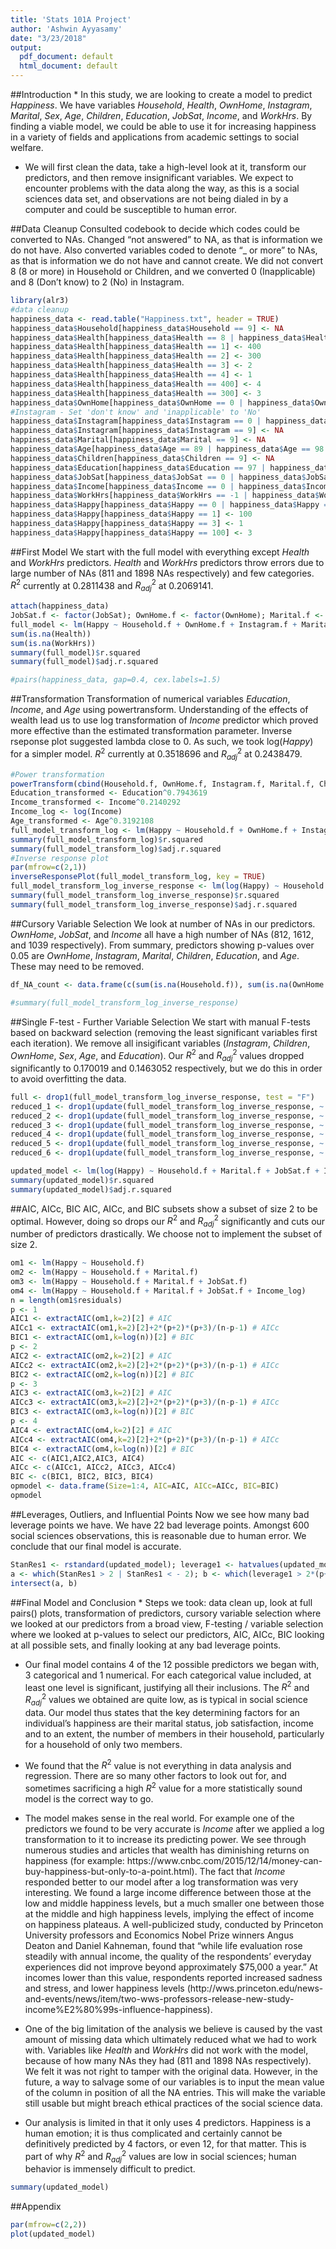 ```yaml
---
title: 'Stats 101A Project'
author: 'Ashwin Ayyasamy'
date: "3/23/2018"
output:
  pdf_document: default
  html_document: default
---
```

##Introduction
* In this study, we are looking to create a model to predict *Happiness*. We have variables *Household*, *Health*, *OwnHome*, *Instagram*, *Marital*, *Sex*, *Age*, *Children*, *Education*, *JobSat*, *Income*, and *WorkHrs*. By finding a viable model, we could be able to use it for increasing happiness in a variety of fields and applications from academic settings to social welfare.

* We will first clean the data, take a high-level look at it, transform our predictors, and then remove insignificant variables. We expect to encounter problems with the data along the way, as this is a social sciences data set, and observations are not being dialed in by a computer and could be susceptible to human error.

##Data Cleanup
Consulted codebook to decide which codes could be converted to NAs. Changed "not answered" to NA, as that is information we do not have. Also converted variables coded to denote "_ or more" to NAs, as that is information we do not have and cannot create. We did not convert 8 (8 or more) in Household or Children, and we converted 0 (Inapplicable) and 8 (Don't know) to 2 (No) in Instagram.
```r
library(alr3)
#data cleanup
happiness_data <- read.table("Happiness.txt", header = TRUE)
happiness_data$Household[happiness_data$Household == 9] <- NA
happiness_data$Health[happiness_data$Health == 8 | happiness_data$Health == 9 |  happiness_data$Health == 0] <- NA
happiness_data$Health[happiness_data$Health == 1] <- 400
happiness_data$Health[happiness_data$Health == 2] <- 300
happiness_data$Health[happiness_data$Health == 3] <- 2
happiness_data$Health[happiness_data$Health == 4] <- 1
happiness_data$Health[happiness_data$Health == 400] <- 4
happiness_data$Health[happiness_data$Health == 300] <- 3
happiness_data$OwnHome[happiness_data$OwnHome == 0 | happiness_data$OwnHome == 8 | happiness_data$OwnHome == 9] <- NA
#Instagram - Set 'don't know' and 'inapplicable' to 'No'
happiness_data$Instagram[happiness_data$Instagram == 0 | happiness_data$Instagram == 8] <- 2
happiness_data$Instagram[happiness_data$Instagram == 9] <- NA
happiness_data$Marital[happiness_data$Marital == 9] <- NA
happiness_data$Age[happiness_data$Age == 89 | happiness_data$Age == 98 | happiness_data$Age == 99] <- NA
happiness_data$Children[happiness_data$Children == 9] <- NA
happiness_data$Education[happiness_data$Education == 97 | happiness_data$Education == 98 | happiness_data$Education == 99] <- NA
happiness_data$JobSat[happiness_data$JobSat == 0 | happiness_data$JobSat == 8 | happiness_data$JobSat == 9] <- NA
happiness_data$Income[happiness_data$Income == 0 | happiness_data$Income == 999998 | happiness_data$Income == 999999] <- NA
happiness_data$WorkHrs[happiness_data$WorkHrs == -1 | happiness_data$WorkHrs == 998 | happiness_data$WorkHrs == 999] <- NA
happiness_data$Happy[happiness_data$Happy == 0 | happiness_data$Happy == 8 | happiness_data$Happy == 9] <- NA
happiness_data$Happy[happiness_data$Happy == 1] <- 100
happiness_data$Happy[happiness_data$Happy == 3] <- 1
happiness_data$Happy[happiness_data$Happy == 100] <- 3
```

##First Model
We start with the full model with everything except *Health* and *WorkHrs* predictors. *Health* and *WorkHrs* predictors throw errors due to large number of NAs (811 and 1898 NAs respectively) and few categories. $R^2$ currently at 0.2811438 and $R^2_{adj}$ at 0.2069141.
```r
attach(happiness_data)
JobSat.f <- factor(JobSat); OwnHome.f <- factor(OwnHome); Marital.f <- factor(Marital); Instagram.f <- factor(Instagram); Health.f <- factor(Health); Household.f <- factor(Household); Children.f <- factor(Children); Sex.f <- factor(Sex)
full_model <- lm(Happy ~ Household.f + OwnHome.f + Instagram.f + Marital.f + Children.f + Education + JobSat.f + Income + Age + Sex.f)
sum(is.na(Health))
sum(is.na(WorkHrs))
summary(full_model)$r.squared
summary(full_model)$adj.r.squared
```

```r
#pairs(happiness_data, gap=0.4, cex.labels=1.5)
```

##Transformation
Transformation of numerical variables *Education*, *Income*, and *Age* using powertransform. Understanding of the effects of wealth lead us to use log transformation of *Income* predictor which proved more effective than the estimated transformation parameter. Inverse rseponse plot suggested lambda close to 0. As such, we took log(*Happy*) for a simpler model. $R^2$ currently at 0.3518696 and $R^2_{adj}$ at 0.2438479.
```r
#Power transformation
powerTransform(cbind(Household.f, OwnHome.f, Instagram.f, Marital.f, Children.f, Education, JobSat.f, Income, Age, Sex.f)~1)
Education_transformed <- Education^0.7943619
Income_transformed <- Income^0.2140292
Income_log <- log(Income)
Age_transformed <- Age^0.3192108
full_model_transform_log <- lm(Happy ~ Household.f + OwnHome.f + Instagram.f + Marital.f + Children.f + Education_transformed + JobSat.f + Income_log  + Age_transformed + Sex.f)
summary(full_model_transform_log)$r.squared
summary(full_model_transform_log)$adj.r.squared
#Inverse response plot
par(mfrow=c(2,1))
inverseResponsePlot(full_model_transform_log, key = TRUE)
full_model_transform_log_inverse_response <- lm(log(Happy) ~ Household.f + OwnHome.f + Instagram.f + Marital.f + Children.f + Education_transformed + JobSat.f + Income_log  + Age_transformed + Sex.f)
summary(full_model_transform_log_inverse_response)$r.squared
summary(full_model_transform_log_inverse_response)$adj.r.squared
```

##Cursory Variable Selection
We look at number of NAs in our predictors. *OwnHome*, *JobSat*, and *Income* all have a high number of NAs (812, 1612, and 1039 respectively). From summary, predictors showing p-values over 0.05 are *OwnHome*, *Instagram*, *Marital*, *Children*, *Education*, and *Age*. These may need to be removed.
```r
df_NA_count <- data.frame(c(sum(is.na(Household.f)), sum(is.na(OwnHome.f)), sum(is.na(Instagram.f)), sum(is.na(Marital.f)), sum(is.na(Children.f)), sum(is.na(Education_transformed)), sum(is.na(JobSat.f)), sum(is.na(Income_log)), sum(is.na(Age_transformed)), sum(is.na(Sex.f))))
```

```r
#summary(full_model_transform_log_inverse_response)
```

##Single F-test - Further Variable Selection
We start with manual F-tests based on backward selection (removing the least significant variables first each iteration). We remove all insigificant variables (*Instagram*, *Children*, *OwnHome*, *Sex*, *Age*, and *Education*). Our $R^2$ and $R^2_{adj}$ values dropped significantly to 0.170019 and 0.1463052 respectively, but we do this in order to avoid overfitting the data.
```r
full <- drop1(full_model_transform_log_inverse_response, test = "F")
reduced_1 <- drop1(update(full_model_transform_log_inverse_response, ~ . -Instagram.f), test = "F")
reduced_2 <- drop1(update(full_model_transform_log_inverse_response, ~ . -Instagram.f -Children.f), test = "F")
reduced_3 <- drop1(update(full_model_transform_log_inverse_response, ~ . -Instagram.f -Children.f -OwnHome.f), test = "F")
reduced_4 <- drop1(update(full_model_transform_log_inverse_response, ~ . -Instagram.f -Children.f -OwnHome.f -Sex.f), test = "F")
reduced_5 <- drop1(update(full_model_transform_log_inverse_response, ~ . -Instagram.f -Children.f -OwnHome.f -Sex.f -Age_transformed), test = "F")
reduced_6 <- drop1(update(full_model_transform_log_inverse_response, ~ . -Instagram.f -Children.f -OwnHome.f -Sex.f -Age_transformed -Education_transformed), test = "F")
```

```r
updated_model <- lm(log(Happy) ~ Household.f + Marital.f + JobSat.f + Income_log)
summary(updated_model)$r.squared
summary(updated_model)$adj.r.squared
```

##AIC, AICc, BIC
AIC, AICc, and BIC subsets show a subset of size 2 to be optimal. However, doing so drops our $R^2$ and $R^2_{adj}$ significantly and cuts our number of predictors drastically. We choose not to implement the subset of size 2.
```r
om1 <- lm(Happy ~ Household.f)
om2 <- lm(Happy ~ Household.f + Marital.f)
om3 <- lm(Happy ~ Household.f + Marital.f + JobSat.f)
om4 <- lm(Happy ~ Household.f + Marital.f + JobSat.f + Income_log)
n = length(om1$residuals)
p <- 1
AIC1 <- extractAIC(om1,k=2)[2] # AIC
AICc1 <- extractAIC(om1,k=2)[2]+2*(p+2)*(p+3)/(n-p-1) # AICc
BIC1 <- extractAIC(om1,k=log(n))[2] # BIC
p <- 2
AIC2 <- extractAIC(om2,k=2)[2] # AIC
AICc2 <- extractAIC(om2,k=2)[2]+2*(p+2)*(p+3)/(n-p-1) # AICc
BIC2 <- extractAIC(om2,k=log(n))[2] # BIC
p <- 3
AIC3 <- extractAIC(om3,k=2)[2] # AIC
AICc3 <- extractAIC(om3,k=2)[2]+2*(p+2)*(p+3)/(n-p-1) # AICc
BIC3 <- extractAIC(om3,k=log(n))[2] # BIC
p <- 4
AIC4 <- extractAIC(om4,k=2)[2] # AIC
AICc4 <- extractAIC(om4,k=2)[2]+2*(p+2)*(p+3)/(n-p-1) # AICc
BIC4 <- extractAIC(om4,k=log(n))[2] # BIC
AIC <- c(AIC1,AIC2,AIC3, AIC4)
AICc <- c(AICc1, AICc2, AICc3, AICc4)
BIC <- c(BIC1, BIC2, BIC3, BIC4)
opmodel <- data.frame(Size=1:4, AIC=AIC, AICc=AICc, BIC=BIC)
opmodel
```

##Leverages, Outliers, and Influential Points
Now we see how many bad leverage points we have. We have 22 bad leverage points. Amongst 600 social sciences observations, this is reasonable due to human error. We conclude that our final model is accurate.
```r
StanRes1 <- rstandard(updated_model); leverage1 <- hatvalues(updated_model); cookd1 <- cooks.distance(updated_model); p <- 4; n <- 600
a <- which(StanRes1 > 2 | StanRes1 < - 2); b <- which(leverage1 > 2*(p+1)/n)
intersect(a, b)
```

##Final Model and Conclusion
* Steps we took: data clean up, look at full pairs() plots, transformation of predictors, cursory variable selection where we looked at our predictors from a broad view, F-testing / variable selection where we looked at p-values to select our predictors, AIC, AICc, BIC looking at all possible sets, and finally looking at any bad leverage points.

* Our final model contains 4 of the 12 possible predictors we began with, 3 categorical and 1 numerical. For each categorical value included, at least one level is significant, justifying all their inclusions. The $R^2$ and $R^2_{adj}$ values we obtained are quite low, as is typical in social science data.
Our model thus states that the key determining factors for an individual's happiness are their marital status, job satisfaction, income and to an extent, the number of members in their household, particularly for a household of only two members. 


* We found that the $R^2$ value is not everything in data analysis and regression. There are so many other factors to look out for, and sometimes sacrificing a high $R^2$ value for a more statistically sound model is the correct way to go.


* The model makes sense in the real world. For example one of the predictors we found to be very accurate is *Income* after we applied a log transformation to it to increase its predicting power. We see through numerous studies and articles that wealth has diminishing returns on happiness (for example: https://www.cnbc.com/2015/12/14/money-can-buy-happiness-but-only-to-a-point.html). The fact that *Income* responded better to our model after a log transformation was very interesting. We found a large income difference between those at the low and middle happiness levels, but a much smaller one between those at the middle and high happiness levels, implying the effect of income on happiness plateaus. A well-publicized study, conducted by Princeton University professors and Economics Nobel Prize winners Angus Deaton and Daniel Kahneman, found that "while life evaluation rose steadily with annual income, the quality of the respondents’ everyday experiences did not improve beyond approximately $75,000 a year." At incomes lower than this value, respondents reported increased sadness and stress, and lower happiness levels (http://wws.princeton.edu/news-and-events/news/item/two-wws-professors-release-new-study-income%E2%80%99s-influence-happiness).


* One of the big limitation of the analysis we believe is caused by the vast amount of missing data which ultimately reduced what we had to work with. Variables like *Health* and *WorkHrs* did not work with the model, because of how many NAs they had (811 and 1898 NAs respectively). We felt it was not right to tamper with the original data. However, in the future, a way to salvage some of our variables is to input the mean value of the column in position of all the NA entries. This will make the variable still usable but might breach ethical practices of the social science data.

* Our analysis is limited in that it only uses 4 predictors. Happiness is a human emotion; it is thus complicated and certainly cannot be definitively predicted by 4 factors, or even 12, for that matter. This is part of why $R^2$ and $R^2_{adj}$ values are low in social sciences; human behavior is immensely difficult to predict.


```r
summary(updated_model)
```

##Appendix
```r
par(mfrow=c(2,2))
plot(updated_model)
```
